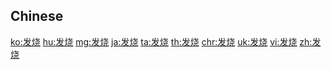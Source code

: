 {{also|發燒}}
==Chinese==
{{zh-see|發燒}}

[[ko:发烧]]
[[hu:发烧]]
[[mg:发烧]]
[[ja:发烧]]
[[ta:发烧]]
[[th:发烧]]
[[chr:发烧]]
[[uk:发烧]]
[[vi:发烧]]
[[zh:发烧]]